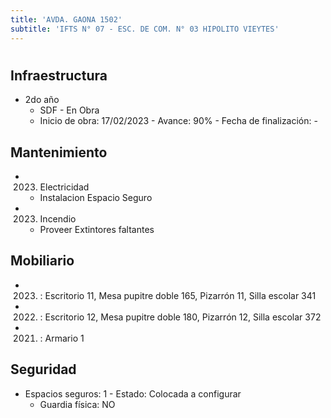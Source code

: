```yaml
---
title: 'AVDA. GAONA 1502'
subtitle: 'IFTS N° 07 - ESC. DE COM. N° 03 HIPOLITO VIEYTES'
---
```


#
## Infraestructura

* 2do año 
    + SDF - En Obra 
    + Inicio de obra: 17/02/2023 - Avance: 90% - Fecha de finalización: - 






## Mantenimiento

*  (2023) Electricidad 
    + Instalacion Espacio Seguro

*  (2023) Incendio 
    + Proveer Extintores faltantes





## Mobiliario

*  (2023) : Escritorio 11, Mesa pupitre doble 165, Pizarrón 11, Silla escolar 341 

*  (2022) : Escritorio 12, Mesa pupitre doble 180, Pizarrón 12, Silla escolar 372 

*  (2021) : Armario 1 





## Seguridad

*  Espacios seguros: 1 - Estado: Colocada a configurar 
    + Guardia física: NO



